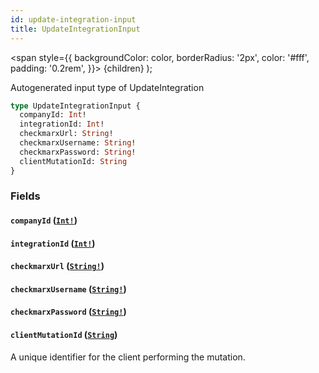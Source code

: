 ```yaml
---
id: update-integration-input
title: UpdateIntegrationInput
---
```


<span
style={{
      backgroundColor: color,
      borderRadius: '2px',
      color: '#fff',
      padding: '0.2rem',
    }}>
{children}
</span>
);

Autogenerated input type of UpdateIntegration

```graphql
type UpdateIntegrationInput {
  companyId: Int!
  integrationId: Int!
  checkmarxUrl: String!
  checkmarxUsername: String!
  checkmarxPassword: String!
  clientMutationId: String
}
```

### Fields

#### `companyId` ([`Int!`](/api/scalars/int))

#### `integrationId` ([`Int!`](/api/scalars/int))

#### `checkmarxUrl` ([`String!`](/api/scalars/string))

#### `checkmarxUsername` ([`String!`](/api/scalars/string))

#### `checkmarxPassword` ([`String!`](/api/scalars/string))

#### `clientMutationId` ([`String`](/api/scalars/string))

A unique identifier for the client performing the mutation.
